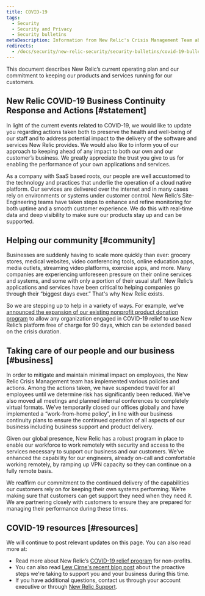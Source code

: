 ```yaml
---
title: COVID-19
tags:
  - Security
  - Security and Privacy
  - Security bulletins
metaDescription: Information from New Relic's Crisis Management Team about COVID-19 (also known as novel coronavirus).
redirects:
  - /docs/security/new-relic-security/security-bulletins/covid-19-bulletin
---
```


This document describes New Relic’s current operating plan and our commitment to keeping our products and services running for our customers.

## New Relic COVID-19 Business Continuity Response and Actions [#statement]

In light of the current events related to COVID-19, we would like to update you regarding actions taken both to preserve the health and well-being of our staff and to address potential impact to the delivery of the software and services New Relic provides. We would also like to inform you of our approach to keeping ahead of any impact to both our own and our customer’s business. We greatly appreciate the trust you give to us for enabling the performance of your own applications and services.

As a company with SaaS based roots, our people are well accustomed to the technology and practices that underlie the operation of a cloud native platform. Our services are delivered over the internet and in many cases rely on environments or systems under customer control. New Relic’s Site-Engineering teams have taken steps to enhance and refine monitoring for both uptime and a smooth customer experience. We do this with real-time data and deep visibility to make sure our products stay up and can be supported.

## Helping our community [#community]

Businesses are suddenly having to scale more quickly than ever: grocery stores, medical websites, video conferencing tools, online education apps, media outlets, streaming video platforms, exercise apps, and more. Many companies are experiencing unforeseen pressure on their online services and systems, and some with only a portion of their usual staff. New Relic’s applications and services have been critical to helping companies go through their “biggest days ever.” That's why New Relic exists.

So we are stepping up to help in a variety of ways. For example, we’ve [announced the expansion of our existing nonprofit product donation program](https://blog.newrelic.com/product-news/new-relic-covid-19-relief-program/) to allow any organization engaged in COVID-19 relief to use New Relic’s platform free of charge for 90 days, which can be extended based on the crisis duration.

## Taking care of our people and our business [#business]

In order to mitigate and maintain minimal impact on employees, the New Relic Crisis Management team has implemented various policies and actions. Among the actions taken, we have suspended travel for all employees until we determine risk has significantly been reduced. We've also moved all meetings and planned internal conferences to completely virtual formats. We’ve temporarily closed our offices globally and have implemented a “work-from-home policy”, in line with our business continuity plans to ensure the continued operation of all aspects of our business including business support and product delivery.

Given our global presence, New Relic has a robust program in place to enable our workforce to work remotely with security and access to the services necessary to support our business and our customers. We’ve enhanced the capability for our engineers, already on-call and comfortable working remotely, by ramping up VPN capacity so they can continue on a fully remote basis.

We reaffirm our commitment to the continued delivery of the capabilities our customers rely on for keeping their own systems performing. We’re making sure that customers can get support they need when they need it. We are partnering closely with customers to ensure they are prepared for managing their performance during these times.

## COVID-19 resources [#resources]

We will continue to post relevant updates on this page. You can also read more at:

* Read more about New Relic’s [COVID-19 relief program](https://blog.newrelic.com/product-news/new-relic-covid-19-relief-program/) for non-profits.
* You can also read [Lew Cirne's recent blog post](https://blog.newrelic.com/product-news/message-to-new-relic-customers-covid-19-support/) about the proactive steps we're taking to support you and your business during this time.
* If you have additional questions, contact us through your account executive or through [New Relic Support](https://support.newrelic.com).
